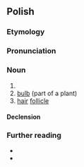 {{also|cebulką}}
==Polish==

===Etymology===
{{suffix|pl|cebula|ka}}

===Pronunciation===
{{pl-p|a=LL-Q809 (pol)-KaMan-cebulka.wav}}

===Noun===
{{pl-noun|f}}

# {{diminutive of|pl|cebula}}
# [[bulb]] (part of a plant)
# [[hair]] [[follicle]]

====Declension====
{{pl-decl-noun-f}}

===Further reading===
* {{R:pl:WSJP}}
* {{R:PWN}}

{{C|pl|Alliums|Hair}}